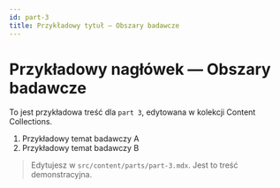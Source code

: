 ```yaml
---
id: part-3
title: Przykładowy tytuł — Obszary badawcze
---
```


# Przykładowy nagłówek — Obszary badawcze

To jest przykładowa treść dla `part 3`, edytowana w kolekcji Content Collections.

1. Przykładowy temat badawczy A
2. Przykładowy temat badawczy B

> Edytujesz w `src/content/parts/part-3.mdx`. Jest to treść demonstracyjna.
